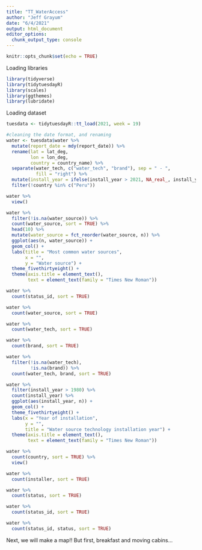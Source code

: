 ```yaml
---
title: "TT_WaterAccess"
author: "Jeff Grayum"
date: "6/4/2021"
output: html_document
editor_options: 
  chunk_output_type: console
---
```


```r
knitr::opts_chunk$set(echo = TRUE)
```

Loading libraries       
```r
library(tidyverse)
library(tidytuesdayR)
library(scales)
library(ggthemes)
library(lubridate)
```

Loading dataset
```r
tuesdata <- tidytuesdayR::tt_load(2021, week = 19)

#cleaning the date format, and renaming
water <- tuesdata$water %>%
  mutate(report_date = mdy(report_date)) %>%
  rename(lat = lat_deg,
         lon = lon_deg,
         country = country_name) %>%
  separate(water_tech, c("water_tech", "brand"), sep = " - ",
           fill = "right") %>%
  mutate(install_year = ifelse(install_year > 2021, NA_real_, install_year)) %>%
  filter(!country %in% c("Peru"))

water %>%
  view()

water %>%
  filter(!is.na(water_source)) %>%
  count(water_source, sort = TRUE) %>%
  head(10) %>%
  mutate(water_source = fct_reorder(water_source, n)) %>%
  ggplot(aes(n, water_source)) +
  geom_col() +
  labs(title = "Most common water sources",
       x = "",
       y = "Water source") +
  theme_fivethirtyeight() +
  theme(axis.title = element_text(),
        text = element_text(family = "Times New Roman"))

water %>%
  count(status_id, sort = TRUE)

water %>%
  count(water_source, sort = TRUE)

water %>%
  count(water_tech, sort = TRUE)

water %>%
  count(brand, sort = TRUE)

water %>%
  filter(!is.na(water_tech),
         !is.na(brand)) %>%
  count(water_tech, brand, sort = TRUE)

water %>%
  filter(install_year > 1980) %>%
  count(install_year) %>%
  ggplot(aes(install_year, n)) +
  geom_col() +
  theme_fivethirtyeight() +
  labs(x = "Year of installation",
       y = "",
       title = "Water source technology installation year") +
  theme(axis.title = element_text(),
        text = element_text(family = "Times New Roman"))

water %>%
  count(country, sort = TRUE) %>%
  view()

water %>%
  count(installer, sort = TRUE)

water %>%
  count(status, sort = TRUE)

water %>%
  count(status_id, sort = TRUE)

water %>%
  count(status_id, status, sort = TRUE)
```

Next, we will make a map!!  But first, breakfast and moving cabins...
```r

```


